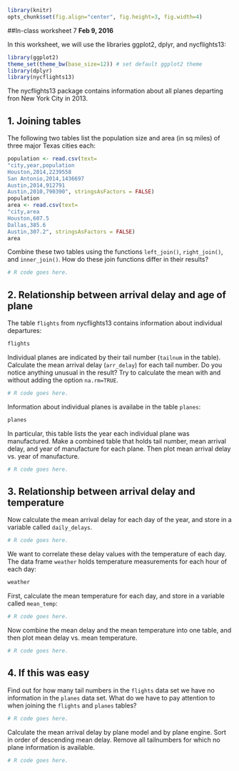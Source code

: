 ```r
library(knitr)
opts_chunk$set(fig.align="center", fig.height=3, fig.width=4)
```
##In-class worksheet 7
**Feb 9, 2016**

In this worksheet, we will use the libraries ggplot2, dplyr, and nycflights13:
```r
library(ggplot2)
theme_set(theme_bw(base_size=12)) # set default ggplot2 theme
library(dplyr)
library(nycflights13)
```
The nycflights13 package contains information about all planes departing fron New York City in 2013. 

## 1. Joining tables

The following two tables list the population size and area (in sq miles) of three major Texas cities each:
```r
population <- read.csv(text=
"city,year,population
Houston,2014,2239558
San Antonio,2014,1436697
Austin,2014,912791
Austin,2010,790390", stringsAsFactors = FALSE)
population
area <- read.csv(text=
"city,area
Houston,607.5
Dallas,385.6
Austin,307.2", stringsAsFactors = FALSE)
area
```

Combine these two tables using the functions `left_join()`, `right_join()`, and `inner_join()`. How do these join functions differ in their results?

```r
# R code goes here.
```

## 2. Relationship between arrival delay and age of plane

The table `flights` from nycflights13 contains information about individual departures:
```r
flights
```
Individual planes are indicated by their tail number (`tailnum` in the table). Calculate the mean arrival delay (`arr_delay`) for each tail number. Do you notice anything unusual in the result? Try to calculate the mean with and without adding the option `na.rm=TRUE`.
```r
# R code goes here.
```

Information about individual planes is availabe in the table `planes`:
```r
planes
```

In particular, this table lists the year each individual plane was manufactured. Make a combined table that holds tail number, mean arrival delay, and year of manufacture for each plane. Then plot mean arrival delay vs. year of manufacture.
```r
# R code goes here.
```

## 3. Relationship between arrival delay and temperature

Now calculate the mean arrival delay for each day of the year, and store in a variable called `daily_delays`.
```r
# R code goes here.
```

We want to correlate these delay values with the temperature of each day. The data frame `weather` holds temperature measurements for each hour of each day:
```r
weather
```

First, calculate the mean temperature for each day, and store in a variable called `mean_temp`:
```r
# R code goes here.
```

Now combine the mean delay and the mean temperature into one table, and then plot mean delay vs. mean temperature.
```r
# R code goes here.
```

## 4. If this was easy

Find out for how many tail numbers in the `flights` data set we have no information in the `planes` data set. What do we have to pay attention to when joining the `flights` and `planes` tables?
```r
# R code goes here.
```

Calculate the mean arrival delay by plane model and by plane engine. Sort in order of descending mean delay. Remove all tailnumbers for which no plane information is available.
```r
# R code goes here.
```

